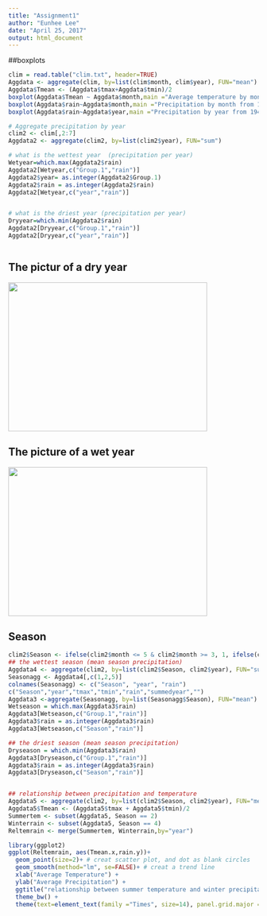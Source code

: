```yaml
---
title: "Assignment1"
author: "Eunhee Lee"
date: "April 25, 2017"
output: html_document
---
```



##boxplots

```r
clim = read.table("clim.txt", header=TRUE)
Aggdata <- aggregate(clim, by=list(clim$month, clim$year), FUN="mean")
Aggdata$Tmean <- (Aggdata$tmax+Aggdata$tmin)/2
boxplot(Aggdata$Tmean ~ Aggdata$month,main ="Average temperature by month from 1942 to 2016", ylab="Temperature", xlab="month", col="orange")
boxplot(Aggdata$rain~Aggdata$month,main ="Precipitation by month from 1942 to 2016", ylab="Precipitation", xlab="month", col="blue")
boxplot(Aggdata$rain~Aggdata$year,main ="Precipitation by year from 1942 to 2016", ylab="Precipitation", xlab="year", col="skyblue")

# Aggregate precipitation by year 
clim2 <- clim[,2:7]
Aggdata2 <- aggregate(clim2, by=list(clim2$year), FUN="sum")

# what is the wettest year  (precipitation per year)
Wetyear=which.max(Aggdata2$rain)
Aggdata2[Wetyear,c("Group.1","rain")]
Aggdata2$year= as.integer(Aggdata2$Group.1)
Aggdata2$rain = as.integer(Aggdata2$rain)
Aggdata2[Wetyear,c("year","rain")]


# what is the driest year (precipitation per year)
Dryyear=which.min(Aggdata2$rain)
Aggdata2[Dryyear,c("Group.1","rain")]
Aggdata2[Dryyear,c("year","rain")]



```

## The pictur of a dry year

<div align="left">
<img src = "drought.jpg" height=300, width=400>
</div>

## The picture of a wet year

<div align="left">
<img src = "flood.jpg" height=300, width=400>
</div>


## Season
```r
clim2$Season <- ifelse(clim2$month <= 5 & clim2$month >= 3, 1, ifelse(clim2$month <= 8, 2,(ifelse(clim2$month <= 11, 3, 4))))
## the wettest season (mean season precipitation)
Aggdata4 <- aggregate(clim2, by=list(clim2$Season, clim2$year), FUN="sum")
Seasonagg <- Aggdata4[,c(1,2,5)]
colnames(Seasonagg) <- c("Season", "year", "rain")
c("Season","year","tmax","tmin","rain","summedyear","")
Aggdata3 <-aggregate(Seasonagg, by=list(Seasonagg$Season), FUN="mean")
Wetseason = which.max(Aggdata3$rain)
Aggdata3[Wetseason,c("Group.1","rain")]
Aggdata3$rain = as.integer(Aggdata3$rain)
Aggdata3[Wetseason,c("Season","rain")]

## the driest season (mean season precipitation)
Dryseason = which.min(Aggdata3$rain)
Aggdata3[Dryseason,c("Group.1","rain")]
Aggdata3$rain = as.integer(Aggdata3$rain)
Aggdata3[Dryseason,c("Season","rain")]


## relationship between precipitation and temperature 
Aggdata5 <- aggregate(clim2, by=list(clim2$Season, clim2$year), FUN="mean")
Aggdata5$Tmean <- (Aggdata5$tmax + Aggdata5$tmin)/2
Summertem <- subset(Aggdata5, Season == 2)
Winterrain <- subset(Aggdata5, Season == 4)
Reltemrain <- merge(Summertem, Winterrain,by="year")

library(ggplot2)
ggplot(Reltemrain, aes(Tmean.x,rain.y))+
  geom_point(size=2)+ # creat scatter plot, and dot as blank circles
  geom_smooth(method="lm", se=FALSE)+ # creat a trend line
  xlab("Average Temperature") + 
  ylab("Average Precipitation") +
  ggtitle("relationship between summer temperature and winter precipitation")+
  theme_bw() +
  theme(text=element_text(family ="Times", size=14), panel.grid.major = element_blank(),panel.grid.minor = element_blank())


```


